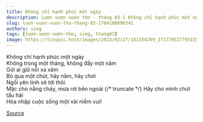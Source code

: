 ```yaml
---
title: Không chỉ hạnh phúc một ngày
description: Lượn vượn vườn thơ - tháng 03-1 Không chỉ hạnh phúc một ngày Không trong một tháng, không đầy một năm
slug: luon-vuon-vuon-tho-thang-03-1704188090341
authors: sieg
tags: [lượn-vượn-vườn-thơ, sieg, thang03]
image: https://tinypic.host/images/2023/02/27/161354269_271770527793155_2575634550712664669_n.th.jpg
---
```


Không chỉ hạnh phúc một ngày\
Không trong một tháng, không đầy một năm\
Gửi ai giữ nỗi xa xăm\
Bỏ qua một chút, hãy nằm, hãy chơi\
Ngồi yên tình sẽ tới thôi\
Mặc cho nắng cháy, mưa rơi bên ngoài
{/* truncate */}
Hãy cho mình chút tấu hài\
Hòa nhập cuộc sống một vài niềm vui!

[Source](https://www.facebook.com/ape.poem/posts/pfbid02n7zi9CsZLmubWJ7ULDdKEfQTmTknffxP3tn4c4GxnxpryqK4BnxJUUMsWVgD5toyl)

